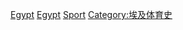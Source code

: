 {{Cat main|埃及體育}}

[[Category:各年份各國體育|Egypt]]
[[Category:各年份非洲體育|Egypt]]
[[Category:依年份劃分的埃及|Sport]]
[[Category:埃及体育史|Category:埃及体育史]]
